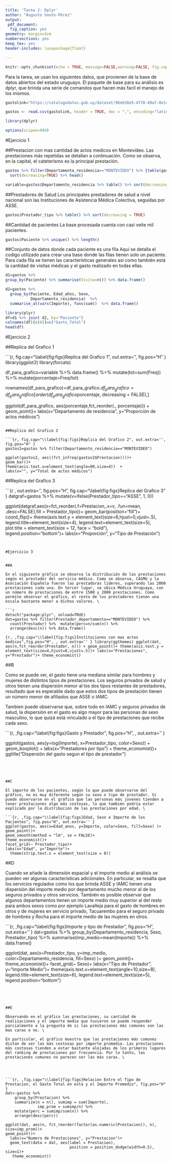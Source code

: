 ```yaml
---
title: 'Tarea 2: Dplyr'
author: "Augusto Souto-Pérez"
output: 
 pdf_document:
  fig_caption: yes
geometry: margin=3cm
numbersections: yes
keep_tex: yes
header-includes: \usepackage{float}

---
```


```r
knitr::opts_chunk$set(echo = TRUE, message=FALSE,warning=FALSE, fig.cap = "...")
```

Para la tarea, se usan los siguientes datos, que provienen de la base de datos abiertos del estado uruguayo. El paquete de base para su análisis es dplyr, que brinda una serie de comandos que hacen más facil el manejo de los mismos.

```r

gastolink="https://catalogodatos.gub.uy/dataset/96e636e5-4f78-49a7-8e14-60e90173a0c0/resource/936ac9e6-b0f6-424a-9b53-ee408a91fd6f/download/datos_gastos-por-actos-mdicos-2016.csv"

gastos <- read.csv(gastolink, header = TRUE, dec = ",", encoding="latin1")

library(dplyr)

options(scipen=999)
```


#Ejercicio 1


##Prestacion con mas cantidad de actos medicos en Montevideo.
Las prestaciones más repetidas se detallan a continuación. Como se observa, en la capital, el cateterismo es la principal prestación.
```r
gastos %>% filter(Departamento_residencia=="MONTEVIDEO") %>% {table(gastos$Prestacion)} %>% 
  sort(decreasing=TRUE) %>% head() 

variable=gastos$Departamento_residencia %>% table() %>% sort(decreasing = TRUE)
```
##Prestadores de Salud
Los principales prestadores de salud a nivel nacional son las Instituciones de Asistencia Médica Colectiva, seguidas por ASSE. 
```r
gastos$Prestador_tipo %>% table() %>% sort(decreasing = TRUE) 
```


##Cantidad de pacientes
La base procesada cuenta con casi veite mil pacientes.
```r
gastos$Paciente %>% unique() %>% length()

```

##Conjunto de datos donde cada paciente es una fila
Aqui se detalla el codigo utilizado para crear una base donde las filas tienen solo un paciente. Para cada fila se tienen las características generales así como también está la cantidad de visitas médicas y el gasto realizado en todas ellas.

```r
d1=gastos %>%
group_by(Paciente) %>% summarise(Visita=n()) %>% data.frame()

```


```r
d2=gastos %>% 
  group_by(Paciente, Edad_años, Sexo, 
           Departamento_residencia)  %>%
  summarise_at(vars(Importe), funs(sum))  %>% data.frame()  

library(plyr)
df=d1 %>% join( d2, by="Paciente") 
colnames(df)[c(6)]=c("Gasto_Total")
head(df)
```


#Ejercicio 2

##Replica del Grafico 1

```{r, fig.cap="\\label{fig:figs}Replica del Grafico 1 ", out.extra='', fig.pos="H" }
library(ggplot2)
library(forcats)

df_para_grafico=variable %>% data.frame() %>% 
  mutate(tot=sum(Freq)) %>% mutate(porcentaje=Freq/tot)

rownames(df_para_grafico)=df_para_grafico$.
df_para_grafico=df_para_grafico[order(df_para_grafico$porcentaje, decreasing = FALSE),]

ggplot(df_para_grafico, aes(porcentaje,fct_reorder(., porcentaje))) +
geom_point()+
labs(x="Departamento de residencia", y="Proporción de actos médicos")
```

##Replica del Grafico 2

```{r, fig.cap="\\label{fig:figs}Replica del Grafico 2", out.extra='', fig.pos="H" }
gastos2=gastos %>% filter(Departamento_residencia=="MONTEVIDEO")

ggplot(gastos2, aes((fct_infreq(gastos2$Prestacion))))+
geom_bar()+
theme(axis.text.x=element_text(angle=90,size=4))  +
labs(x="", y="Total de actos médicos")

```

##Replica del Grafico 3

```{r , out.extra='', fig.pos="H", fig.cap="\\label{fig:figs}Replica del Grafico 3" }
datgraf=gastos %>% mutate(v=ifelse(Prestador_tipo=="ASSE", 1, 0))

ggplot(datgraf,aes(x=fct_reorder(.f=Prestacion,.x=v, .fun=mean, .desc=FALSE),fill = Prestador_tipo))+
geom_bar(position="fill")+
coord_flip()+
theme(axis.text.y = element_text(size=6,hjust=0,vjust=.5),
legend.title=element_text(size=4), 
    legend.text=element_text(size=5), 
    plot.title = element_text(size = 12, face = "bold"), 
    legend.position="bottom")+
    labs(x="Proporción", y="Tipo de Prestación")
```


#Ejercicio 3


##A

En el siguiente gráfico se observa la distribución de las prestaciones según el prestador del servicio médico. Como se observa, CASMU y la Asociación Española fueron las prestadoras líderes, superando las 2000 prestaciones cada una. En tercer lugar, se ubica Médica Uruguaya, con un número de prestaciones de entre 1500 y 2000 prestaciones. Como permite observar el gráfico, el resto de los prestadores tienen una escala bastante menor a dichos valores. \

```r
detach("package:plyr", unload=TRUE)
dat=gastos %>% filter(Prestador_departamento=="MONTEVIDEO") %>% 
  count(Prestador) %>%  mutate(perc=n/sum(n)) %>%
  arrange(desc(n)) %>% data.frame() 
```

```{r, ,fig.cap="\\label{fig:figs}Instituciones con mas actos medicos",fig.pos="H", , out.extra='' }
library(ggthemes)
ggplot(dat, aes(n,fct_reorder(Prestador, n))) +
geom_point()+
theme(axis.text.y = element_text(size=4,hjust=0,vjust=.5))+
labs(x="Prestaciones", y="Prestador")+
theme_economist()
```




##B

Como se puede ver, el gasto tiene una mediana similar para hombres y mujeres de distintos tipos de prestaciones. Los seguros privados de salud y otros tienen una dispersión menor al los dos tipos restantes de prestadores, resultado que es esperable dado que estos dos tipos de prestación tienen un número menor de afiliados que ASSE o IAMC. \

Tambien puede observarse que, sobre todo en IAMC y seguros privados de salud, la dispersión en el gasto es algo mayor para las personas de sexo masculino, lo que quizá está vinculado a el tipo de prestaciones que recibe cada sexo.  \

```{r, ,fig.cap="\\label{fig:figs}Gasto y Prestador ", fig.pos="H", , out.extra='' }


ggplot(gastos, aes(y=log(Importe), x=Prestador_tipo, color=Sexo)) +
  geom_boxplot() +
  labs(x="Prestadores por tipo") +
  theme_economist()+
  ggtitle("Dispersión del gasto segun el tipo de prestador")
```  


  

##C

El importe de los pacientes, según lo que puede observarse del gráfico, no es muy diferente según su sexo o tipo de prestador. Si puede observarse en el gráfico que las personas más jovenes tienden a tener prestaciones algo más costosas, lo que también podría estar explicado por la distribución de las prestaciones por edad. \

```{r, ,fig.cap="\\label{fig:figs}Edad, Sexo e Importe de los Pacientes", fig.pos="H", out.extra='' }
ggplot(gastos, aes(x=Edad_anos, y=Importe, color=Sexo, fill=Sexo) )+
geom_point()+
geom_smooth(method = "lm", se = FALSE)+
theme_economist()+
facet_grid(~ Prestador_tipo)+
labs(x="Edad", y="Importe")+
  theme(strip.text.x = element_text(size = 8))
```  




##D


Cuando se añade la dimensión espacial y el importe medio al análisis se pueden ver algunas características adicionales. En particular, se resalta que los servicios regulados como los que brinda ASSE y IAMC tienen una dispersión del importe medio por departamento mucho menor al de los seguros privados y otros servicios. También es posible observar que algunos departamentos tienen un importe medio muy superior al del resto para ambos sexos como por ejemplo Lavalleja para el gasto de hombres en otros y de mujeres en servicio privado, Tacuarembo para el seguro privado de hombres y Rocha para el importe medio de las mujeres en otros.  \


```{r, ,fig.cap="\\label{fig:figs}Importe y tipo de Prestador", fig.pos="H", out.extra='' }
dat=gastos %>% 
group_by(Departamento_residencia,
Sexo, Prestador_tipo) %>% 
summarise(imp_medio=mean(Importe)) %>% data.frame() 

ggplot(dat, aes(x=Prestador_tipo, y=imp_medio, color=Departamento_residencia, fill=Sexo) )+
geom_point()+
theme_economist()+
facet_grid(~ Sexo)+
labs(x="Tipo de Prestador", y="Importe Medio")+
theme(axis.text.x=element_text(angle=10,size=8),
legend.title=element_text(size=6), 
    legend.text=element_text(size=5), 
    legend.position="bottom")
```  




##E

Observando en el gráfico las prestaciones, su cantidad de realizaciones y el importe medio que tuvieron se puede responder parcialmente a la pregunta de si las prestaciones más comunes son las mas caras o no. \

En particular, el gráfico muestra que las prestaciones más comunes distan de ser las más costosas por importe promedio. Las prestaciones más costosas tienden a estar bastante alejadas de los primeros lugares del ranking de prestaciones por frecuencia. Por lo tanto, las prestaciones comunes no parecen ser las más caras. \




```{r, ,fig.cap="\\label{fig:figs}Relacion Entre el Tipo de Prestacion, el Gasto Total en esta y el Importe Promedio", fig.pos="H" }
dat<-gastos %>% 
    group_by(Prestacion) %>% 
    summarize(n = n(), sumimp = sum(Importe), 
              imp_prom = sumimp/n) %>% 
    mutate(perc = sumimp/sum(n)) %>%
    arrange(desc(perc))
    
ggplot(dat, aes(n, fct_reorder(factor(as.numeric(Prestacion)), n), size=imp_prom))+
geom_point()+
  labs(x="Numero de Prestaciones", y="Prestacion")+
  geom_text(data = dat, aes(label = Prestacion), 
                            position = position_dodge(width=0.5),  size=1)+
   theme_economist()
```  


